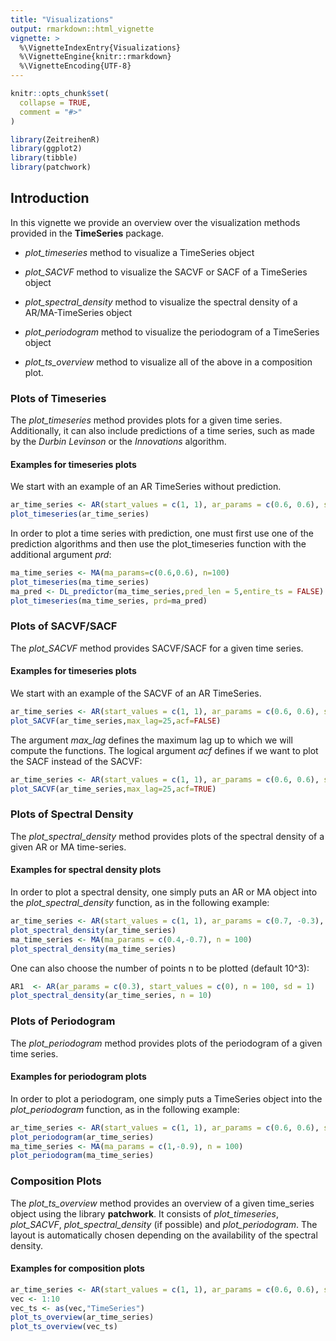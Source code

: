 ```yaml
---
title: "Visualizations"
output: rmarkdown::html_vignette
vignette: >
  %\VignetteIndexEntry{Visualizations}
  %\VignetteEngine{knitr::rmarkdown}
  %\VignetteEncoding{UTF-8}
---
```


```r
knitr::opts_chunk$set(
  collapse = TRUE,
  comment = "#>"
)
```

```r
library(ZeitreihenR)
library(ggplot2)
library(tibble)
library(patchwork)
```

## Introduction

In this vignette we provide an overview over the visualization methods provided in the **TimeSeries** package.

-   *plot_timeseries* method to visualize a TimeSeries object

-   *plot_SACVF* method to visualize the SACVF or SACF of a TimeSeries object

-   *plot_spectral_density* method to visualize the spectral density of a AR/MA-TimeSeries object
-   *plot_periodogram* method to visualize the periodogram of a TimeSeries object

-   *plot_ts_overview* method to visualize all of the above in a composition plot.

### Plots of Timeseries

The *plot_timeseries* method provides plots for a given time series. Additionally, it can also include predictions of a time series, such as made by the *Durbin Levinson* or the *Innovations* algorithm.

#### Examples for timeseries plots

We start with an example of an AR TimeSeries without prediction.

```r
ar_time_series <- AR(start_values = c(1, 1), ar_params = c(0.6, 0.6), sd = 1, n = 100)
plot_timeseries(ar_time_series)
```

In order to plot a time series with prediction, one must first use one of the prediction algorithms and then use the plot_timeseries function with the additional argument *prd*:

```r
ma_time_series <- MA(ma_params=c(0.6,0.6), n=100)
plot_timeseries(ma_time_series)
ma_pred <- DL_predictor(ma_time_series,pred_len = 5,entire_ts = FALSE)
plot_timeseries(ma_time_series, prd=ma_pred)


```

### Plots of SACVF/SACF

The *plot_SACVF* method provides SACVF/SACF for a given time series. 

#### Examples for timeseries plots

We start with an example of the SACVF of an AR TimeSeries.

```r
ar_time_series <- AR(start_values = c(1, 1), ar_params = c(0.6, 0.6), sd = 1, n = 100)
plot_SACVF(ar_time_series,max_lag=25,acf=FALSE)
```

The argument *max_lag* defines the maximum lag up to which we will compute the functions. The logical argument *acf* defines if we want to plot the SACF instead of the SACVF:

```r
ar_time_series <- AR(start_values = c(1, 1), ar_params = c(0.6, 0.6), sd = 1, n = 100)
plot_SACVF(ar_time_series,max_lag=25,acf=TRUE)
```

### Plots of Spectral Density

The *plot_spectral_density* method provides plots of the spectral density of a given AR or MA time-series.

#### Examples for spectral density plots

In order to plot a spectral density, one simply puts an AR or MA object into the *plot_spectral_density* function, as in the following example:

```r
ar_time_series <- AR(start_values = c(1, 1), ar_params = c(0.7, -0.3), sd = 1, n = 100)
plot_spectral_density(ar_time_series)
ma_time_series <- MA(ma_params = c(0.4,-0.7), n = 100)
plot_spectral_density(ma_time_series)
```

One can also choose the number of points n to be plotted (default 10^3):

```r
AR1  <- AR(ar_params = c(0.3), start_values = c(0), n = 100, sd = 1)
plot_spectral_density(ar_time_series, n = 10)
```



### Plots of Periodogram

The *plot_periodogram* method provides plots of the periodogram of a given time series.

#### Examples for periodogram plots

In order to plot a periodogram, one simply puts a TimeSeries object into the *plot_periodogram* function, as in the following example:

```r
ar_time_series <- AR(start_values = c(1, 1), ar_params = c(0.6, 0.6), sd = 1, n = 100)
plot_periodogram(ar_time_series)
ma_time_series <- MA(ma_params = c(1,-0.9), n = 100)
plot_periodogram(ma_time_series)
```

### Composition Plots
The *plot_ts_overview* method provides an overview of a given time_series object using the library **patchwork**. It consists of *plot_timeseries*, *plot_SACVF*, *plot_spectral_density* (if possible) and *plot_periodogram*. The layout is automatically chosen depending on the availability of the spectral density.


#### Examples for composition plots


```r
ar_time_series <- AR(start_values = c(1, 1), ar_params = c(0.6, 0.6), sd = 1, n = 100)
vec <- 1:10
vec_ts <- as(vec,"TimeSeries")
plot_ts_overview(ar_time_series)
plot_ts_overview(vec_ts)
```
